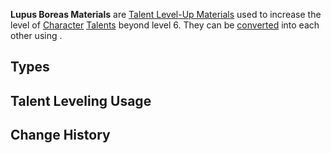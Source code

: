 {{Terminology Infobox
|image        = Enemy Andrius Icon.png
|type         = Item Groups
|type2        = Weekly Boss Drops
|type3        = Talent Level-Up Materials
|source1      = Lv. 70+ [[Wolf of the North Challenge]] Reward
}}
'''Lupus Boreas Materials''' are [[Talent Level-Up Materials]] used to increase the level of [[Character]] [[Talents]] beyond level 6. They can be [[converting|converted]] into each other using {{Item|Dream Solvent}}.

==Types==
{{Items by Category List|Lupus Boreas Materials}}

==Talent Leveling Usage==
{{Talent Leveling Usage|item=Ring of Boreas}}
{{Talent Leveling Usage|item=Spirit Locket of Boreas}}
{{Talent Leveling Usage|item=Tail of Boreas}}

==Change History==
{{Change History|1.0}}
[[Category:Lupus Boreas Materials| ]]